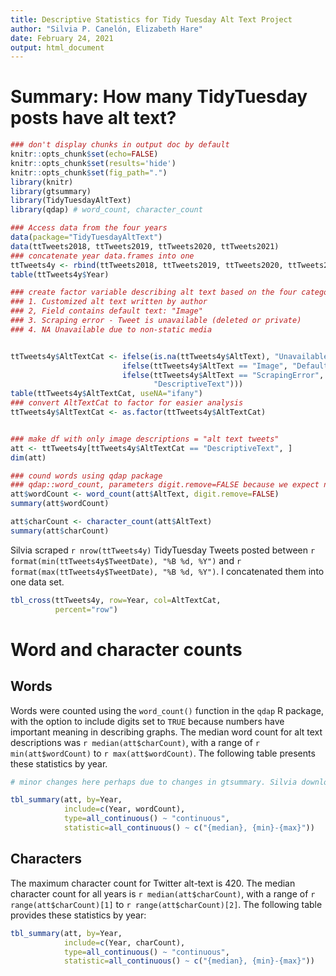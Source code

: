 ```yaml
---
title: Descriptive Statistics for Tidy Tuesday Alt Text Project
author: "Silvia P. Canelón, Elizabeth Hare"
date: February 24, 2021
output: html_document
---
```


# Summary: How many TidyTuesday posts have alt text?


``` r
### don't display chunks in output doc by default
knitr::opts_chunk$set(echo=FALSE)
knitr::opts_chunk$set(results='hide')
knitr::opts_chunk$set(fig_path=".")
library(knitr)
library(gtsummary)
library(TidyTuesdayAltText)
library(qdap) # word_count, character_count

### Access data from the four years
data(package="TidyTuesdayAltText")
data(ttTweets2018, ttTweets2019, ttTweets2020, ttTweets2021)
### concatenate year data.frames into one
ttTweets4y <- rbind(ttTweets2018, ttTweets2019, ttTweets2020, ttTweets2021)
table(ttTweets4y$Year)

### create factor variable describing alt text based on the four categories
### 1. Customized alt text written by author
### 2, Field contains default text: "Image"
### 3. Scraping error - Tweet is unavailable (deleted or private)
### 4. NA Unavailable due to non-static media


ttTweets4y$AltTextCat <- ifelse(is.na(ttTweets4y$AltText), "UnavailableNonStatic",
                         ifelse(ttTweets4y$AltText == "Image", "DefaultDescription",
                         ifelse(ttTweets4y$AltText == "ScrapingError", "ScrapingError",
                                "DescriptiveText")))
table(ttTweets4y$AltTextCat, useNA="ifany")
### convert AltTextCat to factor for easier analysis
ttTweets4y$AltTextCat <- as.factor(ttTweets4y$AltTextCat)


### make df with only image descriptions = "alt text tweets"
att <- ttTweets4y[ttTweets4y$AltTextCat == "DescriptiveText", ]
dim(att)

### cound words using qdap package
### qdap::word_count, parameters digit.remove=FALSE because we expect numerals
att$wordCount <- word_count(att$AltText, digit.remove=FALSE)
summary(att$wordCount)

att$charCount <- character_count(att$AltText)
summary(att$charCount)
```

<!-- Silvia: Minor change here to include a more specific date range-->

Silvia scraped `r nrow(ttTweets4y)` TidyTuesday Tweets posted between `r format(min(ttTweets4y$TweetDate), "%B %d, %Y")` and `r format(max(ttTweets4y$TweetDate), "%B %d, %Y")`. I concatenated them into one data set.

``` r
tbl_cross(ttTweets4y, row=Year, col=AltTextCat,
          percent="row")
```

# Word and character counts

## Words

Words were counted using the `word_count()` function in the `qdap` R package, with
the option to include digits set to `TRUE` because numbers have important meaning
in describing graphs. The median word count for alt text descriptions was 
`r median(att$charCount)`, with a range of 
`r min(att$wordCount)` to 
`r max(att$wordCount)`. 
The following table presents these statistics by year.


``` r
# minor changes here perhaps due to changes in gtsummary. Silvia downloaded gtsummary v1.3.7

tbl_summary(att, by=Year,
            include=c(Year, wordCount),
            type=all_continuous() ~ "continuous",
            statistic=all_continuous() ~ c("{median}, {min}-{max}"))

```

## Characters

<!-- Silvia: I'm not sure what was meant by the first line of the paragraph. As an aside, the maximum number of characters allowed for Twitter media alt-text is 1,000-->

The maximum character count for Twitter alt-text is 420. The median character count for all years is `r median(att$charCount)`, with a range of `r range(att$charCount)[1]` to `r range(att$charCount)[2]`. The following table provides these statistics by year:

``` r

tbl_summary(att, by=Year,
            include=c(Year, charCount),
            type=all_continuous() ~ "continuous",
            statistic=all_continuous() ~ c("{median}, {min}-{max}"))

```

